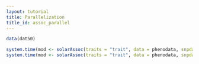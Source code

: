 ```yaml
---
layout: tutorial
title: Parallelization
title_id: assoc_parallel
---
```



```r
data(dat50)

system.time(mod <- solarAssoc(traits = "trait", data = phenodata, snpdata = genodata, cores = 1))
system.time(mod <- solarAssoc(traits = "trait", data = phenodata, snpdata = genodata, cores = 2))
```

